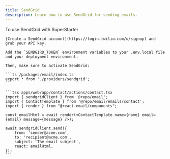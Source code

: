 ```yaml
---
title: SendGrid
description: Learn how to use SendGrid for sending emails.
---
```


To use SendGrid with SuperStarter

<Steps>
  <Step title="Create a SendGrid account">

    [Create a SendGrid account](https://login.twilio.com/u/signup) and grab your API key.

  </Step>
  <Step title="Add environment variables">

    Add the `SENDGIRD_TOKEN` environment variables to your .env.local file and your deployment environment:

    Then, make sure to activate SendGrid:

    ```ts /packages/email/index.ts
    export * from './providers/sendgrid';
    ```

  </Step>
  <Step title="Sending Emails">

    ```tsx apps/web/app/contact/actions/contact.tsx
    import { sendgridClient } from '@repo/email';
    import { ContactTemplate } from '@repo/email/emails/contact';
    import { render } from "@react-email/components";

    const emailHtml = await render(<ContactTemplate name={name} email={email} message={message} />);

    await sendgridClient.send({
        from: 'sender@acme.com',
        to: 'recipient@acme.com',
        subject: 'The email subject',
        react: emailHtml,
    });
    ```

  </Step>
</Steps>


